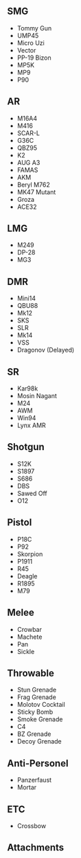 ## SMG

- Tommy Gun
- UMP45
- Micro Uzi
- Vector
- PP-19 Bizon
- MP5K
- MP9
- P90

## AR

- M16A4
- M416
- SCAR-L
- G36C
- QBZ95
- K2
- AUG A3
- FAMAS
- AKM
- Beryl M762
- MK47 Mutant
- Groza
- ACE32

## LMG

- M249
- DP-28
- MG3

## DMR 

- Mini14
- QBU88
- Mk12
- SKS
- SLR
- Mk14
- VSS
- Dragonov (Delayed)

## SR

- Kar98k
- Mosin Nagant
- M24
- AWM
- Win94
- Lynx AMR

## Shotgun

- S12K
- S1897
- S686
- DBS
- Sawed Off
- O12

## Pistol

- P18C
- P92
- Skorpion
- P1911
- R45
- Deagle
- R1895
- M79

## Melee

- Crowbar
- Machete
- Pan
- Sickle

## Throwable

- Stun Grenade
- Frag Grenade
- Molotov Cocktail
- Sticky Bomb
- Smoke Grenade
- C4
- BZ Grenade
- Decoy Grenade

## Anti-Personel

- Panzerfaust
- Mortar

## ETC

- Crossbow

## Attachments
